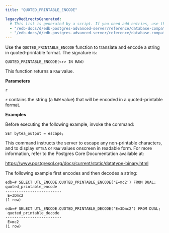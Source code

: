 ```yaml
---
title: "QUOTED_PRINTABLE_ENCODE"

legacyRedirectsGenerated:
  # This list is generated by a script. If you need add entries, use the `legacyRedirects` key.
  - "/edb-docs/d/edb-postgres-advanced-server/reference/database-compatibility-for-oracle-developers-built-in-package-guide/13/quoted_printable_encode.html"
  - "/edb-docs/d/edb-postgres-advanced-server/reference/database-compatibility-for-oracle-developers-built-in-package-guide/latest/quoted_printable_encode.html"
---
```


Use the `QUOTED_PRINTABLE_ENCODE` function to translate and encode a string in quoted-printable format. The signature is:

```text
QUOTED_PRINTABLE_ENCODE(<r> IN RAW)
```

This function returns a `RAW` value.

**Parameters**

`r`

 `r` contains the string (a `RAW` value) that will be encoded in a quoted-printable format.

**Examples**

Before executing the following example, invoke the command:

```
SET bytea_output = escape;
```

This command instructs the server to escape any non-printable characters, and to display `BYTEA` or `RAW` values onscreen in readable form. For more information, refer to the Postgres Core Documentation available at:

<https://www.postgresql.org/docs/current/static/datatype-binary.html>

The following example first encodes and then decodes a string:

```text
edb=# SELECT UTL_ENCODE.QUOTED_PRINTABLE_ENCODE('E=mc2') FROM DUAL;
quoted_printable_encode
-------------------------
 E=3Dmc2
(1 row)

edb=# SELECT UTL_ENCODE.QUOTED_PRINTABLE_DECODE('E=3Dmc2') FROM DUAL;
 quoted_printable_decode
-------------------------
 E=mc2
(1 row)
```
